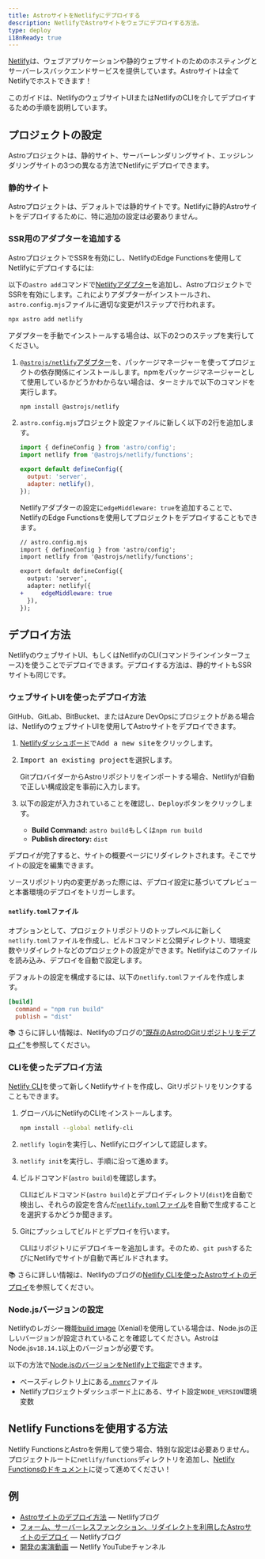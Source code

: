 ```yaml
---
title: AstroサイトをNetlifyにデプロイする
description: NetlifyでAstroサイトをウェブにデプロイする方法。
type: deploy
i18nReady: true
---
```

[Netlify](https://netlify.com)は、ウェブアプリケーションや静的ウェブサイトのためのホスティングとサーバーレスバックエンドサービスを提供しています。Astroサイトは全てNetlifyでホストできます！

このガイドは、NetlifyのウェブサイトUIまたはNetlifyのCLIを介してデプロイするための手順を説明しています。

## プロジェクトの設定

Astroプロジェクトは、静的サイト、サーバーレンダリングサイト、エッジレンダリングサイトの3つの異なる方法でNetlifyにデプロイできます。

### 静的サイト

Astroプロジェクトは、デフォルトでは静的サイトです。Netlifyに静的Astroサイトをデプロイするために、特に追加の設定は必要ありません。

### SSR用のアダプターを追加する

AstroプロジェクトでSSRを有効にし、NetlifyのEdge Functionsを使用してNetlifyにデプロイするには:

以下の`astro add`コマンドで[Netlifyアダプター](/ja/guides/integrations-guide/netlify/)を追加し、AstroプロジェクトでSSRを有効にします。これによりアダプターがインストールされ、`astro.config.mjs`ファイルに適切な変更が1ステップで行われます。

```bash
npx astro add netlify
```

アダプターを手動でインストールする場合は、以下の2つのステップを実行してください。

1. [`@astrojs/netlify`アダプター](/ja/guides/integrations-guide/netlify/)を、パッケージマネージャーを使ってプロジェクトの依存関係にインストールします。npmをパッケージマネージャーとして使用しているかどうかわからない場合は、ターミナルで以下のコマンドを実行します。

    ```bash
    npm install @astrojs/netlify
    ```

1. `astro.config.mjs`プロジェクト設定ファイルに新しく以下の2行を追加します。

    ```js title="astro.config.mjs" ins={2, 5-6}
    import { defineConfig } from 'astro/config';
    import netlify from '@astrojs/netlify/functions';

    export default defineConfig({
      output: 'server',
      adapter: netlify(),
    });
    ```

    Netlifyアダプターの設定に`edgeMiddleware: true`を追加することで、NetlifyのEdge Functionsを使用してプロジェクトをデプロイすることもできます。

      ```diff lang="js"
      // astro.config.mjs
      import { defineConfig } from 'astro/config';
      import netlify from '@astrojs/netlify/functions';

      export default defineConfig({
        output: 'server',
        adapter: netlify({
    +     edgeMiddleware: true
        }),
      });
      ```

## デプロイ方法

NetlifyのウェブサイトUI、もしくはNetlifyのCLI(コマンドラインインターフェース)を使うことでデプロイできます。デプロイする方法は、静的サイトもSSRサイトも同じです。

### ウェブサイトUIを使ったデプロイ方法

GitHub、GitLab、BitBucket、またはAzure DevOpsにプロジェクトがある場合は、NetlifyのウェブサイトUIを使用してAstroサイトをデプロイできます。

1. [Netlifyダッシュボード](https://app.netlify.com/)で<kbd>Add a new site</kbd>をクリックします。

2. <kbd>Import an existing project</kbd>を選択します。

    GitプロバイダーからAstroリポジトリをインポートする場合、Netlifyが自動で正しい構成設定を事前に入力します。

3. 以下の設定が入力されていることを確認し、<kbd>Deploy</kbd>ボタンをクリックします。

    - **Build Command:** `astro build`もしくは`npm run build`
    - **Publish directory:** `dist`

 デプロイが完了すると、サイトの概要ページにリダイレクトされます。そこでサイトの設定を編集できます。

ソースリポジトリ内の変更があった際には、デプロイ設定に基づいてプレビューと本番環境のデプロイをトリガーします。

#### `netlify.toml`ファイル

オプションとして、プロジェクトリポジトリのトップレベルに新しく`netlify.toml`ファイルを作成し、ビルドコマンドと公開ディレクトリ、環境変数やリダイレクトなどのプロジェクトの設定ができます。Netlifyはこのファイルを読み込み、デプロイを自動で設定します。

デフォルトの設定を構成するには、以下の`netlify.toml`ファイルを作成します。

```toml
[build]
  command = "npm run build"
  publish = "dist"
```

📚 さらに詳しい情報は、Netlifyのブログの["既存のAstroのGitリポジトリをデプロイ"](https://www.netlify.com/blog/how-to-deploy-astro/#deploy-an-existing-git-repository-to-netlify)を参照してください。


### CLIを使ったデプロイ方法

[Netlify CLI](https://cli.netlify.com/)を使って新しくNetlifyサイトを作成し、Gitリポジトリをリンクすることもできます。


1. グローバルにNetlifyのCLIをインストールします。

    ```bash
    npm install --global netlify-cli
    ```

2. `netlify login`を実行し、Netlifyにログインして認証します。
3. `netlify init`を実行し、手順に沿って進めます。
4. ビルドコマンド(`astro build`)を確認します。

    CLIはビルドコマンド(`astro build`)とデプロイディレクトリ(`dist`)を自動で検出し、それらの設定を含んだ[`netlify.toml`ファイル](#netlifytomlファイル)を自動で生成することを選択するかどうか聞きます。

5.  Gitにプッシュしてビルドとデプロイを行います。

    CLIはリポジトリにデプロイキーを追加します。そのため、`git push`するたびにNetlifyでサイトが自動で再ビルドされます。

📚 さらに詳しい情報は、Netlifyのブログの[Netlify CLIを使ったAstroサイトのデプロイ](https://www.netlify.com/blog/how-to-deploy-astro/#link-your-astro-project-and-deploy-using-the-netlify-cli)を参照してください。

### Node.jsバージョンの設定

Netlifyのレガシー機能[build image](https://docs.netlify.com/configure-builds/get-started/#build-image-selection) (Xenial)を使用している場合は、Node.jsの正しいバージョンが設定されていることを確認してください。AstroはNode.js`v18.14.1`以上のバージョンが必要です。

以下の方法で[Node.jsのバージョンをNetlify上で指定](https://docs.netlify.com/configure-builds/manage-dependencies/#node-js-and-javascript)できます。
- ベースディレクトリ上にある[`.nvmrc`](https://github.com/nvm-sh/nvm#nvmrc)ファイル
- Netlifyプロジェクトダッシュボード上にある、サイト設定`NODE_VERSION`環境変数

## Netlify Functionsを使用する方法

Netlify FunctionsとAstroを併用して使う場合、特別な設定は必要ありません。プロジェクトルートに`netlify/functions`ディレクトリを追加し、[Netlify Functionsのドキュメント](https://docs.netlify.com/functions/overview/)に従って進めてください！

## 例

- [Astroサイトのデプロイ方法](https://www.netlify.com/blog/how-to-deploy-astro/) — Netlifyブログ
- [フォーム、サーバーレスファンクション、リダイレクトを利用したAstroサイトのデプロイ](https://www.netlify.com/blog/deploy-an-astro-site-with-forms-serverless-functions-and-redirects/) — Netlifyブログ
- [開発の実演動画](https://youtu.be/GrSLYq6ZTes) — Netlify YouTubeチャンネル
